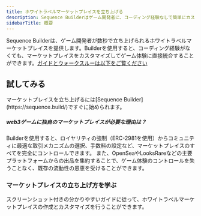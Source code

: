 ```yaml
---
title: ホワイトラベルマーケットプレイスを立ち上げる
description: Sequence Builderはゲーム開発者に、コーディング経験なしで簡単にカスタマイズしてゲーム体験に統合できるホワイトラベルマーケットプレイスを提供します。
sidebarTitle: 概要
---
```


Sequence Builderは、ゲーム開発者が数秒で立ち上げられるホワイトラベルマーケットプレイスを提供します。Builderを使用すると、コーディング経験がなくても、マーケットプレイスをカスタマイズしてゲーム体験に直接統合することができます。[ガイドとウォークスルーは以下をご覧ください](/solutions/marketplaces/white-label-marketplace/overview#learn-to-launch-a-marketplace)

## 試してみる

<Note>
  マーケットプレイスを立ち上げるには[Sequence Builder](https://sequence.build/)ですぐに始められます。
</Note>

##### web3ゲームに独自のマーケットプレイスが必要な理由は？

Builderを使用すると、ロイヤリティの強制（ERC-2981を使用）からコミュニティに最適な取引メカニズムの選択、手数料の設定など、マーケットプレイスのすべてを完全にコントロールできます。
また、OpenSeaやLooksRareなどの主要プラットフォームからの出品を集約することで、ゲーム体験のコントロールを失うことなく、既存の流動性の恩恵を受けることができます。

### マーケットプレイスの立ち上げ方を学ぶ

<CardGroup cols={2}>
  <Card title="8-step Readable Guide" icon="book-open" href="/solutions/marketplaces/white-label-marketplace/guide">
    スクリーンショット付きの分かりやすいガイドに従って、ホワイトラベルマーケットプレイスの作成とカスタマイズを行うことができます。
  </Card>
</CardGroup>

